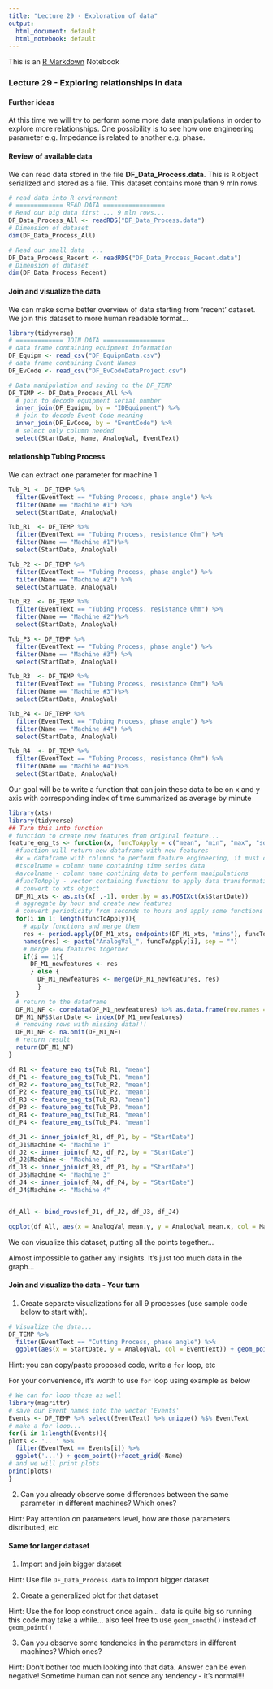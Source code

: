 ```yaml
---
title: "Lecture 29 - Exploration of data"
output:
  html_document: default
  html_notebook: default
---
```


This is an [R Markdown](http://rmarkdown.rstudio.com) Notebook

### Lecture 29 - Exploring relationships in data

#### Further ideas

At this time we will try to perform some more data manipulations in order to explore more relationships. One possibility is to see how one engineering parameter e.g. Impedance is related to another e.g. phase.

#### Review of available data

We can read data stored in the file **DF_Data_Process.data**. This is `R` object serialized and stored as a file. This dataset contains more than 9 mln rows. 

```r
# read data into R environment
# ============= READ DATA =================
# Read our big data first ... 9 mln rows...
DF_Data_Process_All <- readRDS("DF_Data_Process.data")
# Dimension of dataset
dim(DF_Data_Process_All)
```


```r
# Read our small data  ... 
DF_Data_Process_Recent <- readRDS("DF_Data_Process_Recent.data")
# Dimension of dataset
dim(DF_Data_Process_Recent)
```

#### Join and visualize the data

We can make some better overview of data starting from 'recent' dataset. We join this dataset to more human readable format...

```r
library(tidyverse)
# ============= JOIN DATA =================
# data frame containing equipment information
DF_Equipm <- read_csv("DF_EquipmData.csv")
# data frame containing Event Names
DF_EvCode <- read_csv("DF_EvCodeDataProject.csv")

# Data manipulation and saving to the DF_TEMP
DF_TEMP <- DF_Data_Process_All %>% 
  # join to decode equipment serial number
  inner_join(DF_Equipm, by = "IDEquipment") %>% 
  # join to decode Event Code meaning
  inner_join(DF_EvCode, by = "EventCode") %>% 
  # select only column needed
  select(StartDate, Name, AnalogVal, EventText)
```

#### relationship Tubing Process

We can extract one parameter for machine 1

```r
Tub_P1 <- DF_TEMP %>% 
  filter(EventText == "Tubing Process, phase angle") %>% 
  filter(Name == "Machine #1") %>% 
  select(StartDate, AnalogVal)

Tub_R1  <- DF_TEMP %>% 
  filter(EventText == "Tubing Process, resistance Ohm") %>% 
  filter(Name == "Machine #1")%>% 
  select(StartDate, AnalogVal)

Tub_P2 <- DF_TEMP %>% 
  filter(EventText == "Tubing Process, phase angle") %>% 
  filter(Name == "Machine #2") %>% 
  select(StartDate, AnalogVal)

Tub_R2  <- DF_TEMP %>% 
  filter(EventText == "Tubing Process, resistance Ohm") %>% 
  filter(Name == "Machine #2")%>% 
  select(StartDate, AnalogVal)

Tub_P3 <- DF_TEMP %>% 
  filter(EventText == "Tubing Process, phase angle") %>% 
  filter(Name == "Machine #3") %>% 
  select(StartDate, AnalogVal)

Tub_R3  <- DF_TEMP %>% 
  filter(EventText == "Tubing Process, resistance Ohm") %>% 
  filter(Name == "Machine #3")%>% 
  select(StartDate, AnalogVal)

Tub_P4 <- DF_TEMP %>% 
  filter(EventText == "Tubing Process, phase angle") %>% 
  filter(Name == "Machine #4") %>% 
  select(StartDate, AnalogVal)

Tub_R4  <- DF_TEMP %>% 
  filter(EventText == "Tubing Process, resistance Ohm") %>% 
  filter(Name == "Machine #4")%>% 
  select(StartDate, AnalogVal)
```

Our goal will be to write a function that can join these data to be on x and y axis with corresponding index of time summarized as average by minute

```r
library(xts)
library(tidyverse)
## Turn this into function
# function to create new features from original feature...
feature_eng_ts <- function(x, funcToApply = c("mean", "min", "max", "sd")){
  #function will return new dataframe with new features
  #x = dataframe with columns to perform feature engineering, it must contain data from one specific category
  #tscolname = column name containing time series data
  #avcolname - column name contining data to perform manipulations
  #funcToApply - vector containing functions to apply data transformations
  # convert to xts object
  DF_M1_xts <- as.xts(x[ ,-1], order.by = as.POSIXct(x$StartDate))
  # aggregate by hour and create new features
  # convert periodicity from seconds to hours and apply some functions to create new features
  for(i in 1: length(funcToApply)){
    # apply functions and merge them  
    res <- period.apply(DF_M1_xts, endpoints(DF_M1_xts, "mins"), funcToApply[i])
    names(res) <- paste("AnalogVal_", funcToApply[i], sep = "")
    # merge new features together
    if(i == 1){
      DF_M1_newfeatures <- res
      } else {
        DF_M1_newfeatures <- merge(DF_M1_newfeatures, res)
        }
  }
  # return to the dataframe
  DF_M1_NF <- coredata(DF_M1_newfeatures) %>% as.data.frame(row.names = F)
  DF_M1_NF$StartDate <- index(DF_M1_newfeatures)
  # removing rows with missing data!!!
  DF_M1_NF <- na.omit(DF_M1_NF)
  # return result
  return(DF_M1_NF)
}

df_R1 <- feature_eng_ts(Tub_R1, "mean")
df_P1 <- feature_eng_ts(Tub_P1, "mean")
df_R2 <- feature_eng_ts(Tub_R2, "mean")
df_P2 <- feature_eng_ts(Tub_P2, "mean")
df_R3 <- feature_eng_ts(Tub_R3, "mean")
df_P3 <- feature_eng_ts(Tub_P3, "mean")
df_R4 <- feature_eng_ts(Tub_R4, "mean")
df_P4 <- feature_eng_ts(Tub_P4, "mean")

df_J1 <- inner_join(df_R1, df_P1, by = "StartDate") 
df_J1$Machine <- "Machine 1"
df_J2 <- inner_join(df_R2, df_P2, by = "StartDate")
df_J2$Machine <- "Machine 2"
df_J3 <- inner_join(df_R3, df_P3, by = "StartDate") 
df_J3$Machine <- "Machine 3"
df_J4 <- inner_join(df_R4, df_P4, by = "StartDate")
df_J4$Machine <- "Machine 4"


df_All <- bind_rows(df_J1, df_J2, df_J3, df_J4)

ggplot(df_All, aes(x = AnalogVal_mean.y, y = AnalogVal_mean.x, col = Machine)) + geom_point()

```



We can visualize this dataset, putting all the points together...



Almost impossible to gather any insights. It's just too much data in the graph...

#### Join and visualize the data - Your turn

1. Create separate visualizations for all 9 processes (use sample code below to start with).

```r
# Visualize the data...
DF_TEMP %>% 
  filter(EventText == "Cutting Process, phase angle") %>% 
  ggplot(aes(x = StartDate, y = AnalogVal, col = EventText)) + geom_point()+facet_grid(~Name)
```

Hint: you can copy/paste proposed code, write a `for` loop, etc

For your convenience, it's worth to use `for` loop using example as below

```r
# We can for loop those as well
library(magrittr)
# save our Event names into the vector 'Events'
Events <- DF_TEMP %>% select(EventText) %>% unique() %$% EventText
# make a for loop...
for(i in 1:length(Events)){
plots <- '...' %>% 
  filter(EventText == Events[i]) %>% 
  ggplot('...') + geom_point()+facet_grid(~Name) 
# and we will print plots
print(plots)
}
```


2. Can you already observe some differences between the same parameter in different machines? Which ones?

Hint: Pay attention on parameters level, how are those parameters distributed, etc

#### Same for larger dataset

1. Import and join bigger dataset

Hint: Use file `DF_Data_Process.data` to import bigger dataset

2. Create a generalized plot for that dataset

Hint: Use the for loop construct once again... data is quite big so running this code may take a while... also feel free to use `geom_smooth()` instead of `geom_point()`

3. Can you observe some tendencies in the parameters in different machines? Which ones?

Hint: Don't bother too much looking into that data. Answer can be even negative! Sometime human can not sence any tendency - it's normal!!!